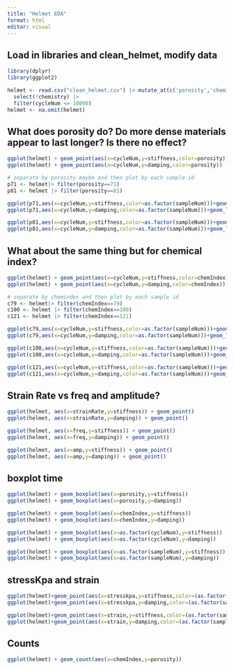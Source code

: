 ```yaml
---
title: "Helmet EDA"
format: html
editor: visual
---
```


## Load in libraries and clean_helmet, modify data  

```r
library(dplyr)
library(ggplot2)

helmet <- read.csv("clean_helmet.csv") |> mutate_at(c('porosity','chemIndex'), as.factor) |>
  select(!chemistry) |> 
  filter(cycleNum <= 10000)
helmet <- na.omit(helmet)
```

## What does porosity do? Do more dense materials appear to last longer? Is there no effect?
```r
ggplot(helmet) + geom_point(aes(x=cycleNum,y=stiffness,color=porosity))
ggplot(helmet) + geom_point(aes(x=cycleNum,y=damping,color=porosity))

# separate by porosity maybe and then plot by each sample id
p71 <- helmet|> filter(porosity==71)
p81 <- helmet |> filter(porosity==81)

ggplot(p71,aes(x=cycleNum,y=stiffness,color=as.factor(sampleNum)))+geom_line()+geom_point()
ggplot(p71,aes(x=cycleNum,y=damping,color=as.factor(sampleNum)))+geom_line()+geom_point()

ggplot(p81,aes(x=cycleNum,y=stiffness,color=as.factor(sampleNum)))+geom_line()+geom_point()
ggplot(p81,aes(x=cycleNum,y=damping,color=as.factor(sampleNum)))+geom_line()+geom_point()
```

## What about the same thing but for chemical index?
```r
ggplot(helmet) + geom_point(aes(x=cycleNum,y=stiffness,color=chemIndex))
ggplot(helmet) + geom_point(aes(x=cycleNum,y=damping,color=chemIndex))

# separate by chemindex and then plot by each sample id
c79 <- helmet|> filter(chemIndex==79)
c100 <- helmet |> filter(chemIndex==100)
c121 <- helmet |> filter(chemIndex==121)

ggplot(c79,aes(x=cycleNum,y=stiffness,color=as.factor(sampleNum)))+geom_line()+geom_point()
ggplot(c79,aes(x=cycleNum,y=damping,color=as.factor(sampleNum)))+geom_line()+geom_point()

ggplot(c100,aes(x=cycleNum,y=stiffness,color=as.factor(sampleNum)))+geom_line()+geom_point()
ggplot(c100,aes(x=cycleNum,y=damping,color=as.factor(sampleNum)))+geom_line()+geom_point()

ggplot(c121,aes(x=cycleNum,y=stiffness,color=as.factor(sampleNum)))+geom_line()+geom_point()
ggplot(c121,aes(x=cycleNum,y=damping,color=as.factor(sampleNum)))+geom_line()+geom_point()
```

## Strain Rate vs freq and amplitude?
```r
ggplot(helmet, aes(x=strainRate,y=stiffness)) + geom_point()
ggplot(helmet, aes(x=strainRate,y=damping)) + geom_point()

ggplot(helmet, aes(x=freq,y=stiffness)) + geom_point()
ggplot(helmet, aes(x=freq,y=damping)) + geom_point()

ggplot(helmet, aes(x=amp,y=stiffness)) + geom_point()
ggplot(helmet, aes(x=amp,y=damping)) + geom_point()

```

## boxplot time
```r
ggplot(helmet) + geom_boxplot(aes(x=porosity,y=stiffness))
ggplot(helmet) + geom_boxplot(aes(x=porosity,y=damping))

ggplot(helmet) + geom_boxplot(aes(x=chemIndex,y=stiffness))
ggplot(helmet) + geom_boxplot(aes(x=chemIndex,y=damping))

ggplot(helmet) + geom_boxplot(aes(x=as.factor(cycleNum),y=stiffness))
ggplot(helmet) + geom_boxplot(aes(x=as.factor(cycleNum),y=damping))

ggplot(helmet) + geom_boxplot(aes(x=as.factor(sampleNum),y=stiffness))
ggplot(helmet) + geom_boxplot(aes(x=as.factor(sampleNum),y=damping))

```

## stressKpa and strain
```r
ggplot(helmet)+geom_point(aes(x=stresskpa,y=stiffness,color=(as.factor(sampleNum))))
ggplot(helmet)+geom_point(aes(x=stresskpa,y=damping,color=(as.factor(sampleNum))))

ggplot(helmet)+geom_point(aes(x=strain,y=stiffness,color=(as.factor(sampleNum))))
ggplot(helmet)+geom_point(aes(x=strain,y=damping,color=(as.factor(sampleNum))))

```

## Counts
```r
ggplot(helmet) + geom_count(aes(x=chemIndex,y=porosity))
```

